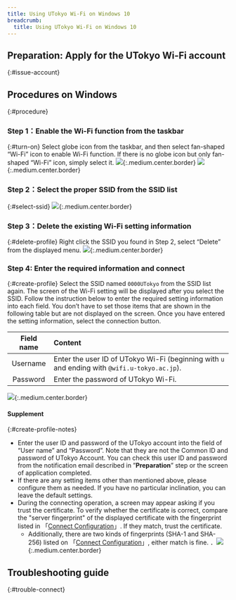 ```yaml
---
title: Using UTokyo Wi-Fi on Windows 10
breadcrumb:
  title: Using UTokyo Wi-Fi on Windows 10
---
```



<Mfa100 />

<Intro kindOfTerminal="terminal of Windows 10" confirmedTerminal=""/>

## Preparation: Apply for the UTokyo Wi-Fi account
{:#issue-account}
<IssueAccount />

## Procedures on Windows
{:#procedure}
### Step 1：Enable the Wi-Fi function from the taskbar
{:#turn-on}
Select globe icon from the taskbar, and then select fan-shaped “Wi-Fi” icon to enable Wi-Fi function.
If there is no globe icon but only fan-shaped “Wi-Fi” icon, simply select it.
![](img/windows10-turnon-globe.PNG){:.medium.center.border}
![](img/windows10-turnon-sector.PNG){:.medium.center.border}

### Step 2：Select the proper SSID from the SSID list
{:#select-ssid}
<SelectSsid userIdField="ユーザー名"/>
![](img/windows10-selectssid.PNG){:.medium.center.border}

### Step 3：Delete the existing Wi-Fi setting information
{:#delete-profile}
<DeleteProfile userIdField="ユーザー名"/>
Right click the SSID you found in Step 2, select “Delete” from the displayed menu.
![](img/windows10-deleteprofile.jpg){:.medium.center.border}

### Step 4: Enter the required information and connect
{:#create-profile}
Select the SSID named `0000UTokyo` from the SSID list again.
The screen of the Wi-Fi setting will be displayed after you select the SSID. Follow the instruction below to enter the required setting information into each field. You don’t have to set those items that are shown in the following table but are not displayed on the screen. Once you have entered the setting information, select the connection button.

| Field name      | Content     |
| :-----------: | :------------------- |
| Username      | Enter the user ID of UTokyo Wi-Fi (beginning with `u` and ending with `@wifi.u-tokyo.ac.jp`). |
| Password      | Enter the password of UTokyo Wi-Fi.      |

![](img/windows10-createprofile.jpg){:.medium.center.border}

#### Supplement
{:#create-profile-notes}
* Enter the user ID and password of the UTokyo account into the field of “User name” and “Password”. Note that they are not the Common ID and password of UTokyo Account. You can check this user ID and password from the notification email described in ”**Preparation**” step or the screen of application completed.
* If there are any setting items other than mentioned above, please configure them as needed. If you have no particular inclination, you can leave the default settings.
* During the connecting operation, a screen may appear asking if you trust the certificate. To verify whether the certificate is correct, compare the "server fingerprint" of the displayed certificate with the fingerprint listed in 「[Connect Configuration](/utokyo_wifi/#connect-configuration)」. If they match, trust the certificate.
    * Additionally, there are two kinds of fingerprints (SHA-1 and SHA-256) listed on 「[Connect Configuration](/utokyo_wifi/#connect-configuration)」, either match is fine.
．![](img/windows10-certificate.jpg){:.medium.center.border}

## Troubleshooting guide 
{:#trouble-connect}
<TroubleConnect />
